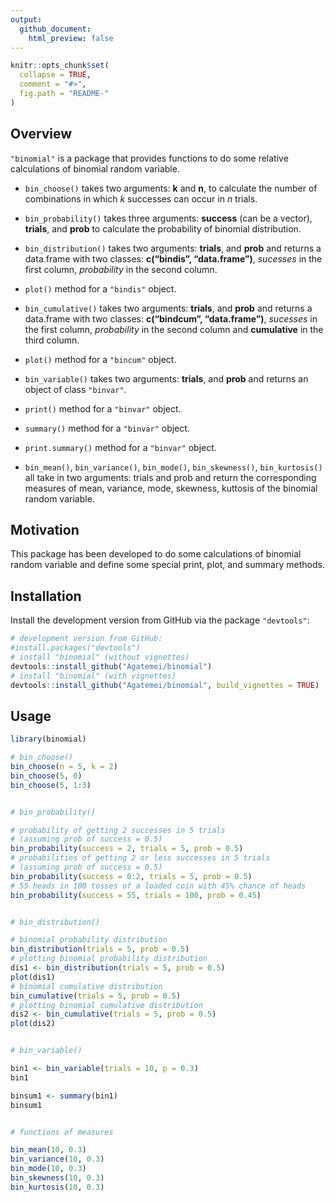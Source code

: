 ```yaml
---
output:
  github_document:
    html_preview: false
---
```


<!-- README.md is generated from README.Rmd. Please edit that file -->

```r
knitr::opts_chunk$set(
  collapse = TRUE,
  comment = "#>",
  fig.path = "README-"
)
```


## Overview

`"binomial"` is a package that provides functions to do some relative calculations of binomial random variable.

* `bin_choose()` takes two arguments: __k__ and __n__, to calculate the number of
combinations in which _k_ successes can occur in _n_ trials.

* `bin_probability()` takes three arguments: __success__ (can be a vector), __trials__, and __prob__ to calculate the probability of binomial distribution.

* `bin_distribution()` takes two arguments: __trials__, and __prob__ and returns a data.frame with two classes: __c("bindis", "data.frame")__, _sucesses_ in the first column, _probability_ in the second column.
* `plot()` method for a `"bindis"` object.

* `bin_cumulative()` takes two arguments: __trials__, and __prob__ and returns a data.frame with two classes: __c("bindcum", "data.frame")__, _sucesses_ in the first column, _probability_ in the second column and __cumulative__ in the third column.
* `plot()` method for a `"bincum"` object.

* `bin_variable()` takes two arguments: __trials__, and __prob__ and returns an object of class `"binvar"`.
* `print()` method for a `"binvar"` object.
* `summary()` method for a `"binvar"` object.
* `print.summary()` method for a `"binvar"` object.

* `bin_mean()`, `bin_variance()`, `bin_mode()`, `bin_skewness()`, `bin_kurtosis()` all take in two arguments: trials and prob and return the corresponding measures of mean, variance, mode, skewness, kuttosis of the binomial random variable.


## Motivation

This package has been developed to do some calculations of binomial random variable and define some special print, plot, and summary methods.


## Installation

Install the development version from GitHub via the package `"devtools"`:

```r
# development version from GitHub:
#install.packages("devtools") 
# install "binomial" (without vignettes)
devtools::install_github("Agatemei/binomial")
# install "binomial" (with vignettes)
devtools::install_github("Agatemei/binomial", build_vignettes = TRUE)
```


## Usage

```r
library(binomial)

# bin_choose()
bin_choose(n = 5, k = 2)
bin_choose(5, 0) 
bin_choose(5, 1:3)


# bin_probability()

# probability of getting 2 successes in 5 trials
# (assuming prob of success = 0.5)
bin_probability(success = 2, trials = 5, prob = 0.5)
# probabilities of getting 2 or less successes in 5 trials 
# (assuming prob of success = 0.5)
bin_probability(success = 0:2, trials = 5, prob = 0.5)
# 55 heads in 100 tosses of a loaded coin with 45% chance of heads
bin_probability(success = 55, trials = 100, prob = 0.45)


# bin_distribution()

# binomial probability distribution
bin_distribution(trials = 5, prob = 0.5)
# plotting binomial probability distribution
dis1 <- bin_distribution(trials = 5, prob = 0.5) 
plot(dis1)
# binomial cumulative distribution
bin_cumulative(trials = 5, prob = 0.5)
# plotting binomial cumulative distribution
dis2 <- bin_cumulative(trials = 5, prob = 0.5)
plot(dis2)


# bin_variable()

bin1 <- bin_variable(trials = 10, p = 0.3) 
bin1

binsum1 <- summary(bin1)
binsum1


# functions of measures

bin_mean(10, 0.3)
bin_variance(10, 0.3)
bin_mode(10, 0.3)
bin_skewness(10, 0.3)
bin_kurtosis(10, 0.3)
```



